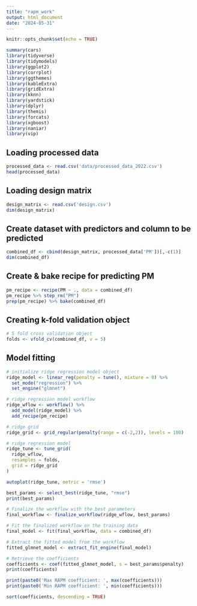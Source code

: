 ```yaml
---
title: "rapm_work"
output: html_document
date: "2024-05-31"
---
```


```r
knitr::opts_chunk$set(echo = TRUE)
```

```r
summary(cars)
library(tidyverse)
library(tidymodels)
library(ggplot2)
library(corrplot)
library(ggthemes)
library(kableExtra)
library(gridExtra)
library(kknn)
library(yardstick)
library(dplyr)
library(themis)
library(forcats)
library(xgboost)
library(naniar)
library(vip)
```
## Loading processed data

```r
processed_data <- read.csv('data/processed_data_2022.csv')
head(processed_data)
```

## Loading design matrix

```r
design_matrix <- read.csv('design.csv')
dim(design_matrix)
```

## Create dataset with predictors and column to be predicted

```r
combined_df <- cbind(design_matrix, processed_data['PM'])[,-c(1)]
dim(combined_df)
```

## Create & bake recipe for predicting PM

```r
pm_recipe <- recipe(PM ~ ., data = combined_df)
pm_recipe %>% step_rm("PM")
prep(pm_recipe) %>% bake(combined_df)
```

## Creating k-fold validation object

```r
# 5 fold cross validation object
folds <- vfold_cv(combined_df, v = 5)
```

## Model fitting

```r
# initialize ridge regression model object
ridge_model <- linear_reg(penalty = tune(), mixture = 0) %>% 
  set_mode("regression") %>% 
  set_engine("glmnet")

# ridge regression model workflow
ridge_wflow <- workflow() %>%
  add_model(ridge_model) %>% 
  add_recipe(pm_recipe)

# ridge grid
ridge_grid <- grid_regular(penalty(range = c(-2,2)), levels = 100)

# ridge regression model
ridge_tune <- tune_grid(
  ridge_wflow,
  resamples = folds,
  grid = ridge_grid
)

autoplot(ridge_tune, metric = 'rmse')

best_params <- select_best(ridge_tune, "rmse")
print(best_params)

# Finalize the workflow with the best parameters
final_workflow <- finalize_workflow(ridge_wflow, best_params)

# Fit the finalized workflow on the training data
final_model <- fit(final_workflow, data = combined_df)

# Extract the fitted model from the workflow
fitted_glmnet_model <- extract_fit_engine(final_model)

# Retrieve the coefficients
coefficients <- coef(fitted_glmnet_model, s = best_params$penalty)
print(coefficients)
```

```r
print(paste0('Max RAPM coefficient: ', max(coefficients)))
print(paste0('Min RAPM coefficient: ', min(coefficients)))
```

```r
sort(coefficients, descending = TRUE)
```


